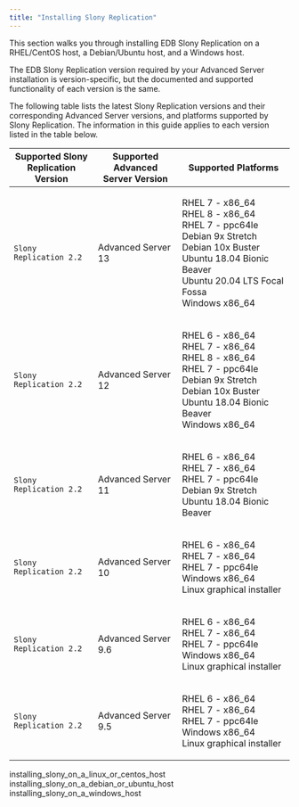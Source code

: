 ```yaml
---
title: "Installing Slony Replication"
---
```


<div id="installing_slony" class="registered_link"></div>


This section walks you through installing EDB Slony Replication on a RHEL/CentOS host, a Debian/Ubuntu host, and a Windows host.

The EDB Slony Replication version required by your Advanced Server installation is version-specific, but the documented and supported functionality of each version is the same.

The following table lists the latest Slony Replication versions and their corresponding Advanced Server versions, and platforms supported by Slony Replication. The information in this guide applies to each version listed in the table below.

<table><colgroup><col style="width: 30%" /><col style="width: 30%" /><col style="width: 40%" /></colgroup><thead><tr class="header"><th><strong>Supported Slony Replication Version</strong></th><th><strong>Supported Advanced Server Version</strong></th><th><strong>Supported Platforms</strong></th></tr></thead><tbody><tr class="odd"><td><code>Slony Replication 2.2</code></td><td>Advanced Server 13</td><td><p>RHEL 7 - x86_64<br />
RHEL 8 - x86_64<br />
RHEL 7 - ppc64le<br />
Debian 9x Stretch<br />
Debian 10x Buster<br />
Ubuntu 18.04 Bionic Beaver<br />
Ubuntu 20.04 LTS Focal Fossa<br />
Windows x86_64</p></td></tr><tr class="even"><td><code>Slony Replication 2.2</code></td><td>Advanced Server 12</td><td><p>RHEL 6 - x86_64<br />
RHEL 7 - x86_64<br />
RHEL 8 - x86_64<br />
RHEL 7 - ppc64le<br />
Debian 9x Stretch<br />
Debian 10x Buster<br />
Ubuntu 18.04 Bionic Beaver<br />
Windows x86_64</p></td></tr><tr class="odd"><td><code>Slony Replication 2.2</code></td><td>Advanced Server 11</td><td><p>RHEL 6 - x86_64<br />
RHEL 7 - x86_64<br />
RHEL 7 - ppc64le<br />
Debian 9x Stretch<br />
Ubuntu 18.04 Bionic Beaver</p></td></tr><tr class="even"><td><code>Slony Replication 2.2</code></td><td>Advanced Server 10</td><td><p>RHEL 6 - x86_64<br />
RHEL 7 - x86_64<br />
RHEL 7 - ppc64le<br />
Windows x86_64<br />
Linux graphical installer</p></td></tr><tr class="odd"><td><code>Slony Replication 2.2</code></td><td>Advanced Server 9.6</td><td><p>RHEL 6 - x86_64<br />
RHEL 7 - x86_64<br />
RHEL 7 - ppc64le<br />
Windows x86_64<br />
Linux graphical installer</p></td></tr><tr class="even"><td><code>Slony Replication 2.2</code></td><td>Advanced Server 9.5</td><td><p>RHEL 6 - x86_64<br />
RHEL 7 - x86_64<br />
RHEL 7 - ppc64le<br />
Windows x86_64<br />
Linux graphical installer</p></td></tr></tbody></table>

<div class="toctree" maxdepth="3">

installing\_slony\_on\_a\_linux\_or\_centos\_host installing\_slony\_on\_a\_debian\_or\_ubuntu\_host installing\_slony\_on\_a\_windows\_host

</div>
